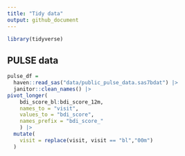 ```yaml
---
title: "Tidy data"
output: github_document
---
```


```r
library(tidyverse)
```

## PULSE data

```r
pulse_df =
  haven::read_sas("data/public_pulse_data.sas7bdat") |> 
  janitor::clean_names() |> 
pivot_longer(
    bdi_score_bl:bdi_score_12m,
    names_to = "visit", 
    values_to = "bdi_score",
    names_prefix = "bdi_score_"
    ) |> 
  mutate(
    visit = replace(visit, visit == "bl","00m")
  )
```



